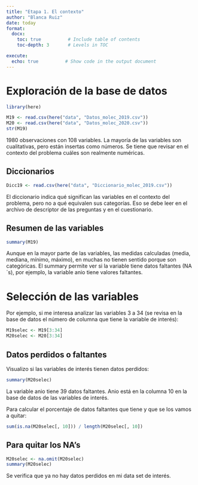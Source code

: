 ```yaml
---
title: "Etapa 1. El contexto"
author: "Blanca Ruiz"
date: today
format:
  docx:
    toc: true          # Include table of contents
    toc-depth: 3       # Levels in TOC

execute:
  echo: true          # Show code in the output document
---
```



# Exploración de la base de datos

```r
library(here)

M19 <- read.csv(here("data", "Datos_molec_2019.csv"))
M20 <- read.csv(here("data", "Datos_molec_2020.csv"))
str(M19)
```

1980 observaciones con 108 variables. La mayoría de las variables son cualitativas, pero están insertas como números. Se tiene que revisar en el contexto del problema cuáles son realmente numéricas.

## Diccionarios

```r
Dicc19 <- read.csv(here("data", "Diccionario_molec_2019.csv"))
```

El diccionario indica qué significan las variables en el contexto del problema, pero no a qué equivalen sus categorías. Eso se debe leer en el archivo de descriptor de las preguntas y en el cuestionario.

## Resumen de las variables

```r
summary(M19)
```

Aunque en la mayor parte de las variables, las medidas calculadas (media, mediana, mínimo, máximo), en muchas no tienen sentido porque son categóricas. El summary permite ver si la variable tiene datos faltantes (NA´s), por ejemplo, la variable anio tiene valores faltantes.

# Selección de las variables

Por ejemplo, si me interesa analizar las variables 3 a 34 (se revisa en la base de datos el número de columna que tiene la variable de interés):

```r
M19selec <- M19[3:34]
M20selec <- M20[3:34]
```

## Datos perdidos o faltantes

Visualizo si las variables de interés tienen datos perdidos:

```r
summary(M20selec)
```

La variable anio tiene 39 datos faltantes. Anio está en la columna 10 en la base de datos de las variables de interés.

Para calcular el porcentaje de datos faltantes que tiene y que se los vamos a quitar: 

```r
sum(is.na(M20selec[, 10])) / length(M20selec[, 10])
```

## Para quitar los NA's

```r
M20selec <- na.omit(M20selec)
summary(M20selec)
```

Se verifica que ya no hay datos perdidos en mi data set de interés.






